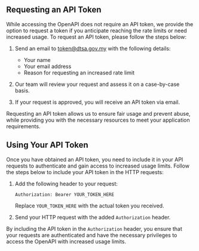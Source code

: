 ## Requesting an API Token

While accessing the OpenAPI does not require an API token, we provide the option to request a token if you anticipate reaching the rate limits or need increased usage. To request an API token, please follow the steps below:

1. Send an email to [token@dtsa.gov.my](...) with the following details:

   - Your name
   - Your email address
   - Reason for requesting an increased rate limit

2. Our team will review your request and assess it on a case-by-case basis.

3. If your request is approved, you will receive an API token via email.

Requesting an API token allows us to ensure fair usage and prevent abuse, while providing you with the necessary resources to meet your application requirements.

## Using Your API Token

Once you have obtained an API token, you need to include it in your API requests to authenticate and gain access to increased usage limits. Follow the steps below to include your API token in the HTTP requests:

1. Add the following header to your request:

   ```
   Authorization: Bearer YOUR_TOKEN_HERE
   ```

   Replace `YOUR_TOKEN_HERE` with the actual token you received.

2. Send your HTTP request with the added `Authorization` header.

By including the API token in the `Authorization` header, you ensure that your requests are authenticated and have the necessary privileges to access the OpenAPI with increased usage limits.

